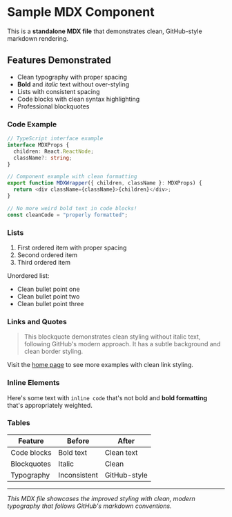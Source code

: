 # Sample MDX Component

This is a **standalone MDX file** that demonstrates clean, GitHub-style markdown rendering.

## Features Demonstrated

- Clean typography with proper spacing
- **Bold** and *italic* text without over-styling
- Lists with consistent spacing
- Code blocks with clean syntax highlighting
- Professional blockquotes

### Code Example

```typescript
// TypeScript interface example
interface MDXProps {
  children: React.ReactNode;
  className?: string;
}

// Component example with clean formatting
export function MDXWrapper({ children, className }: MDXProps) {
  return <div className={className}>{children}</div>;
}

// No more weird bold text in code blocks!
const cleanCode = "properly formatted";
```

### Lists

1. First ordered item with proper spacing
2. Second ordered item
3. Third ordered item

Unordered list:
- Clean bullet point one
- Clean bullet point two  
- Clean bullet point three

### Links and Quotes

> This blockquote demonstrates clean styling without italic text, following GitHub's modern approach. It has a subtle background and clean border styling.

Visit the [home page](/) to see more examples with clean link styling.

### Inline Elements

Here's some text with `inline code` that's not bold and **bold formatting** that's appropriately weighted.

### Tables

| Feature      | Before       | After         |
| ------------ | ------------ | ------------- |
| Code blocks  | Bold text    | Clean text    |
| Blockquotes  | Italic       | Clean         |
| Typography   | Inconsistent | GitHub-style  |

---

*This MDX file showcases the improved styling with clean, modern typography that follows GitHub's markdown conventions.*
